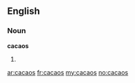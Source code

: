 ==English==
===Noun===
'''cacaos'''
# {{plural of|[[cacao]]}}

[[ar:cacaos]]
[[fr:cacaos]]
[[my:cacaos]]
[[no:cacaos]]
